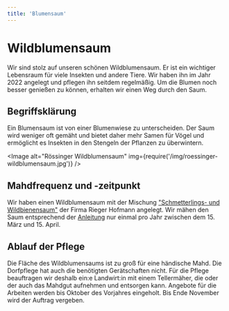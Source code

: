 ```yaml
---
title: 'Blumensaum'
---
```



# Wildblumensaum

Wir sind stolz auf unseren schönen Wildblumensaum. Er ist ein wichtiger Lebensraum für viele Insekten und andere Tiere.
Wir haben ihn im Jahr 2022 angelegt und pflegen ihn seitdem regelmäßig. Um die Blumen noch besser genießen zu können, erhalten wir
einen Weg durch den Saum.

## Begriffsklärung

Ein Blumensaum ist von einer Blumenwiese zu unterscheiden. Der Saum wird weniger oft gemäht und bietet daher mehr Samen für Vögel und
ermöglicht es Insekten in den Stengeln der Pflanzen zu überwintern.

<Image
  alt="Rössinger Wildblumensaum"
  img={require('/img/roessinger-wildblumensaum.jpg')}
/>

## Mahdfrequenz und -zeitpunkt

Wir haben einen Wildblumensaum mit der Mischung ["Schmetterlings- und Wildbienensaum"](/meadow/8_Schmetterlings-_und_Wildbienensaum_UG_05_ab_2023_04.04.2023.pdf)
der Firma Rieger Hofmann angelegt. Wir mähen den Saum entsprechend
der [Anleitung](/meadow/08_Schmetterlingssaum_freie_Landschaft.pdf) nur einmal pro Jahr zwischen dem 15. März und 15. April.

## Ablauf der Pflege

Die Fläche des Wildblumensaums ist zu groß für eine händische Mahd. Die Dorfpflege hat auch die benötigten Gerätschaften nicht.
Für die Pflege beauftragen wir deshalb ein:e Landwirt:in mit einem Tellermäher, die oder der auch das Mahdgut aufnehmen
und entsorgen kann. Angebote für die Arbeiten werden bis Oktober des Vorjahres eingeholt. Bis Ende November wird der Auftrag
vergeben.
